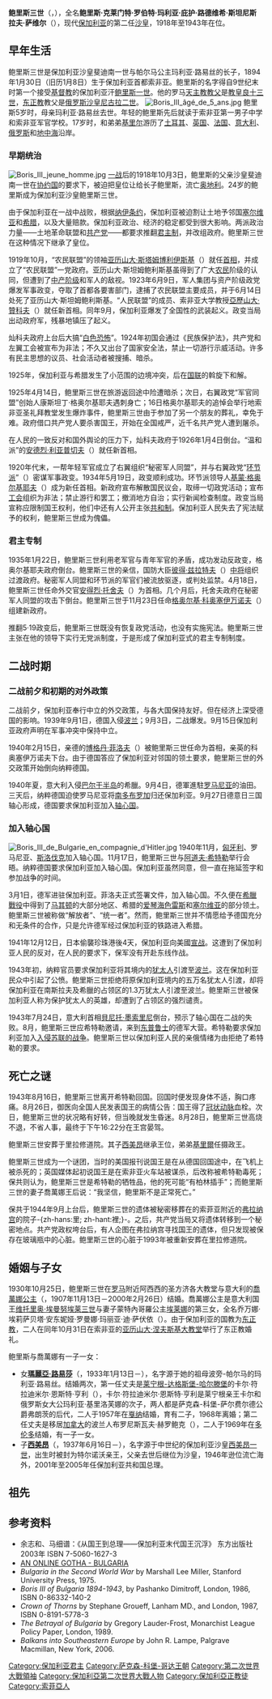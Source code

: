 {{Infobox royalty
| name         = 鲍里斯三世<br>{{small|Борис III}}
| image        = BASA-3K-7-342-28-Boris III of Bulgaria.jpeg
| caption      = 鲍里斯三世
| succession   = [[保加利亚君主列表|保加利亚沙皇]]
| reign        = 1918年10月3日-1943年8月28日（{{age in years and days|1918|10|3|1943|8|28|age=no}}）
| predecessor  = [[斐迪南一世_(保加利亚)|斐迪南一世]]
| successor    = [[西美昂·萨克森-科堡-哥达斯基|西美昂二世]]
| birth_date   = {{Birth date|1894|1|30|df=y}}
| birth_place  = [[保加利亚大公国|保加利亚大公国]][[索菲亞|索菲亞]]
| death_date   = {{Death date and age|1943|8|28|1894|1|30|df=y}}
| death_place  = [[保加利亚王国|保加利亚王国]][[索菲亞|索菲亞]]
| burial_place = [[里拉修道院|里拉修道院]]
| spouse       = [[薩伏依的喬萬娜公主|義大利公主喬萬娜]]
| issue        = [[瑪麗亞·路易莎_(保加利亞)|瑪麗亞·路易莎]]<br>[[西美昂·萨克森-科堡-哥达斯基|西美昂二世]]
| full name    = 鲍里斯·克莱门特·罗伯特·玛利亚·庇护·路德维希·斯坦尼斯拉夫·萨维尔<br>Boris Klemens Robert Maria Pius Ludwig Stanislaus Xaver
| house        = [[萨克森-科堡-哥达王朝|萨克森-科堡-哥达王朝]]
| father       = [[斐迪南一世_(保加利亚)|斐迪南一世]]
| mother       = [[瑪麗亞·路易莎_(波旁-帕爾馬)|波旁-帕尔马的玛丽亚·路易莎]]
| signature    = BASA-3K-15-636-1-Boris III signature.jpg
| religion     = [[正教会|正教会]]<br>（前为[[罗马天主教|罗马天主教]]）
}}

'''鲍里斯三世'''（{{lang-bg|'''Борис III'''}}，{{bd|1894年|1月30日|1943年|8月28日|catIdx=B}}），全名'''鲍里斯·克莱门特·罗伯特·玛利亚·庇护·路德维希·斯坦尼斯拉夫·萨维尔'''（{{lang-bg|'''Борис Клемент Роберт Мария Пий Станислав Сакскобургготски'''}}），现代[[保加利亚|保加利亚]]的第二任[[沙皇|沙皇]]，1918年至1943年在位。

== 早年生活 ==
鲍里斯三世是保加利亚沙皇斐迪南一世与帕尔马公主玛利亚·路易丝的长子，1894年1月30日（旧历1月8日）生于保加利亚首都索非亚。鲍里斯的名字得自9世纪末时第一个接受[[基督教|基督教]]的保加利亚汗[[鲍里斯一世|鲍里斯一世]]。他的罗马[[天主教|天主教]][[教父|教父]]是[[教皇|教皇]][[良十三世|良十三世]]，[[东正教|东正教]]教父是[[俄国君主列表|俄罗斯沙皇]][[尼古拉二世_(俄罗斯)|尼古拉二世]]。
[[File:Boris_III_âgé_de_5_ans.jpg|thumb]]
鲍里斯5岁时，母亲玛利亚·路易丝去世。年轻的鲍里斯先后就读于索非亚第一男子中学和索非亚军官学校。17岁时，和弟弟[[基里尔_(保加利亚摄政)|基里尔]]游历了[[土耳其|土耳其]]、[[英国|英国]]、[[法国|法国]]、[[意大利|意大利]]、[[俄罗斯|俄罗斯]]和[[地中海|地中海]]沿岸。
=== 早期统治 ===
[[File:Boris_III_jeune_homme.jpg|thumb]]
[[一战|一战]]后的1918年10月3日，鲍里斯的父亲沙皇斐迪南一世在[[协约国|协约国]]的要求下，被迫把皇位让给长子鲍里斯，流亡[[奥地利|奥地利]]。24岁的鲍里斯成为保加利亚沙皇鲍里斯三世。

由于保加利亚在一战中战败，根据[[纳伊条约|纳伊条约]]，保加利亚被迫割让土地予邻国[[塞尔维亚|塞尔维亚]]和[[希腊|希腊]]，以及大量赔款。保加利亚政治、经济的稳定都受到很大影响。两派政治力量——土地革命联盟和[[保加利亚共产党|共产党]]——都要求推翻[[君主制|君主制]]，并改组政府。鲍里斯三世在这种情况下继承了皇位。

1919年10月，“农民联盟”的领袖[[亚历山大·斯塔姆博利伊斯基|亚历山大·斯塔姆博利伊斯基]]（{{lang|bg|Александър Стамболийски}}）就任[[保加利亚总理|首相]]，并成立了“农民联盟”一党政府。亚历山大·斯坦姆鲍利斯基虽得到了广大[[农民|农民]]阶级的认同，但遭到了[[中产阶级|中产阶级]]和军人的敌视。1923年6月9日，军人集团与资产阶级政党爆发军事政变，夺取了首都各要害部门，逮捕了农民联盟主要成员，并于6月14日处死了亚历山大·斯坦姆鲍利斯基。“人民联盟”的成员、索非亚大学教授[[亞歷山大·贊科夫|亞歷山大·贊科夫]]（{{lang|bg|Александър Цолов Цанков}}）就任新首相。同年9月，保加利亚爆发了全国性的武装起义。政变当局出动政府军，残暴地镇压了起义。

灿科夫政府上台后大搞“[[白色恐怖|白色恐怖]]”。1924年初国会通过《民族保护法》，共产党和左翼工会被宣布为非法；不久又出台了国家安全法，禁止一切游行示威活动。许多有民主思想的议员、社会活动者被搜捕、暗杀。

1925年，保加利亚与希腊发生了小范围的边境冲突，后在[[国联|国联]]的斡旋下和解。

1925年4月14日，鲍里斯三世在旅游返回途中险遭暗杀；次日，右翼政党“军官同盟”创始人康斯坦丁·格奥尔基耶夫遇刺身亡；16日格奥尔基耶夫的追悼会举行地索非亚圣礼拜教堂发生爆炸事件，鲍里斯三世由于参加了另一个朋友的葬礼，幸免于难。政府借口共产党人要杀害国王，开始在全国戒严，近千名共产党人遭到屠杀。

在人民的一致反对和国外舆论的压力下，灿科夫政府于1926年1月4日倒台。“温和派”的[[安德烈·利亚普切夫|安德烈·利亚普切夫]]（{{lang|bg|Андрей Ляпчев}}）就任新首相。

1920年代末，一帮年轻军官成立了右翼组织“秘密军人同盟”，并与右翼政党“[[聯結派|环节派]]”（{{lang|bg|Звено}}）密谋军事政变。1934年5月19日，政变顺利成功。环节派领导人[[基蒙·格奥尔基耶夫|基蒙·格奥尔基耶夫]]（{{lang|bg|Кимон Георгиев}}）成为新任首相。新政府宣布解散国民议会，取缔一切政党活动；宣布[[工会|工会]]组织为非法；禁止游行和罢工；撤消地方自治；实行新闻检查制度。政变当局宣称应限制国王权利，他们中还有人公开主张[[共和制|共和制]]。保加利亚人民失去了宪法赋予的权利，鲍里斯三世成为傀儡。

=== 君主专制 ===
1935年1月22日，鲍里斯三世利用老军官与青年军官的矛盾，成功发动反政变，格奥尔基耶夫政府倒台。鲍里斯三世的亲信，国防大臣[[彼得·兹拉特夫|彼得·兹拉特夫]]（{{lang|bg|Петър Иванов Златев}}）[[中将|中将]]组织过渡政府。秘密军人同盟和环节派的军官们被流放驱逐，或判处监禁。4月18日，鲍里斯三世任命外交官[[安得烈·托舍夫|安得烈·托舍夫]]（{{lang|bg|Андрей Тошев}}）为首相。几个月后，托舍夫政府在秘密军人同盟的攻击下倒台。鲍里斯三世于11月23日任命[[格奥尔基·科奥塞伊万诺夫|格奥尔基·科奥塞伊万诺夫]]（{{lang|bg|Георги Кьосеиванов}}）组建新政府。

推翻5·19政变后，鲍里斯三世既没有恢复政党活动，也没有实施宪法。鲍里斯三世主张在他的领导下实行无党派制度，于是形成了保加利亚式的君主专制制度。

== 二战时期 ==
=== 二战前夕和初期的对外政策 ===
二战前夕，保加利亚奉行中立的外交政策，与各大国保持友好。但在经济上深受德国的影响。1939年9月1日，德国入侵[[波兰|波兰]]；9月3日，二战爆发。9月15日保加利亚政府声明在军事冲突中保持中立。

1940年2月15日，亲德的[[博格丹·菲洛夫|博格丹·菲洛夫]]（{{lang|bg|Богдан Димитров Филов}}）被鲍里斯三世任命为首相，亲英的科奥塞伊万诺夫下台。由于德国答应了保加利亚对邻国的领土要求，鲍里斯三世的外交政策开始倒向纳粹德国。

1940年夏，意大利入侵[[巴尔干半岛|巴尔干半岛]]的希臘。9月4日，德軍進駐[[罗马尼亚|罗马尼亚]]的油田。三天后，纳粹德国迫使罗马尼亚将[[南多布罗加|南多布罗加]]归还保加利亚。9月27日德意日三国轴心形成，德国要求保加利亚加入[[轴心国|轴心国]]。

=== 加入轴心国 ===
[[File:Boris_III_de_Bulgarie_en_compagnie_d'Hitler.jpg|thumb]]
1940年11月，[[匈牙利|匈牙利]]、罗马尼亚、[[斯洛伐克|斯洛伐克]]加入轴心国。11月17日，鲍里斯三世与[[阿道夫·希特勒|阿道夫·希特勒]]举行会晤。纳粹德国要求保加利亚加入轴心国。保加利亚虽然同意，但一直在拖延签字和参加战争的时间。

3月1日，德军进驻保加利亚。菲洛夫正式签署文件，加入轴心国。不久便在[[希臘戰役|希臘戰役]]中得到了[[马其顿|马其顿]]的大部分地区、希腊的[[爱琴海|爱琴海]][[色雷斯|色雷斯]]和[[塞尔维亚|塞尔维亚]]的部分领土。鲍里斯三世被称做“解放者”、“统一者”。然而，鲍里斯三世并不情愿给予德国充分和无条件的合作，只是允许德军经过保加利亚的铁路进入希腊。

1941年12月12日，日本偷襲珍珠港後4天，保加利亚向美國[[宣战|宣战]]。这遭到了保加利亚人民的反对，在人民的要求下，保军没有开赴东线作战。

1943年初，纳粹官员要求保加利亚将其境内的[[犹太人|犹太人]]引渡至[[波兰|波兰]]。这在保加利亚民众中引起了公愤。鲍里斯三世拒绝将原保加利亚境内的五万名犹太人引渡，却将保加利亚在南斯拉夫及希臘的占领区的1.3万犹太人引渡至波兰。鲍里斯三世被保加利亚人称为保护犹太人的英雄，却遭到了占领区的强烈谴责。

1943年7月24日，意大利首相[[貝尼托·墨索里尼|貝尼托·墨索里尼]]倒台，预示了轴心国在二战的失败。8月，鲍里斯三世应希特勒邀请，来到[[东普鲁士|东普鲁士]]的德军大营。希特勒要求保加利亚加入[[苏德战争|入侵苏联的战争]]。鲍里斯三世以保加利亚人民的亲俄情绪为由拒绝了希特勒的要求。

== 死亡之谜 ==
1943年8月16日，鲍里斯三世离开希特勒回国。回国时便发现身体不适，胸口疼痛。8月26日，御医向全国人民发表国王的病情公告：国王得了[[冠状动脉|冠状动脉]]血栓。次日，鲍里斯三世的状况略有好转，但当晚就发生昏迷。8月28日，鲍里斯三世高烧不退，不省人事，最终于下午16:22分在王宫晏驾。

鲍里斯三世安葬于里拉修道院。其子[[西美昂·萨克森-科堡-哥达斯基|西美昂]]继承王位，弟弟[[基里爾王子_(保加利亞)|基里爾]]任摄政王。

鲍里斯三世成为一个谜团，当时的美国报刊说国王是在从德国回国途中，在飞机上被杀死的；英国媒体起初说国王是在索非亚火车站被谋杀，后改称被希特勒毒死；保共则认为，鲍里斯三世是希特勒的牺牲品，他的死可能“有柏林插手”；而鲍里斯三世的妻子喬萬娜王后说：“我坚信，鲍里斯不是正常死亡。”

保共于1944年9月上台后，鲍里斯三世的遗体被秘密移葬在的索菲亚附近的[[弗拉纳宫|弗拉纳宫]]的院子-{zh-hans:里; zh-hant:裡;}-。之后，共产党当局又将遗体转移到一个秘密地点。共产党政权垮台后，有人企图在弗拉纳宫寻找国王的遗体，但只发现被保存在玻璃瓶中的心脏。鲍里斯三世的心脏于1993年被重新安葬在里拉修道院。

== 婚姻与子女 ==
1930年10月25日，鲍里斯三世在[[罗马|罗马]]附近阿西西的圣方济各大教堂与意大利的[[薩伏依的喬萬娜公主|喬萬娜公主]]（{{lang|bg|Йоанна Савойска}}，1907年11月13日－2000年2月26日）结婚。喬萬娜公主是意大利国王[[维托里奥·埃曼努埃莱三世|维托里奥·埃曼努埃莱三世]]与妻子蒙特內哥羅公主[[埃萊娜_(義大利王后)|埃莱娜]]的第三女，全名乔万娜·埃莉萨贝塔·安东妮娅·罗曼娜·玛丽亚·迪·萨伏依（{{lang|it|Giovanna Elisabetta Antonia Romana Maria di Savoia}}）。由于保加利亚的国教为[[东正教|东正教]]，二人在同年10月31日在索非亚的[[亚历山大·涅夫斯基大教堂|亚历山大·涅夫斯基大教堂]]举行了东正教婚礼。

鲍里斯与喬萬娜有一子一女：
* 女'''[[瑪麗亞·路易莎_(保加利亞)|瑪麗亞·路易莎]]'''（'''{{lang|bg|Мария Луиза}}'''，1933年1月13日－），名字源于她的祖母波旁-帕尔马的玛利亚·路易丝。结婚两次，第一任丈夫是[[莱宁根领主列表|莱宁根-达格斯堡-哈尔滕堡]]的卡尔·符拉迪米尔·恩斯特·亨利（{{lang|de|Karl Wladimir Ernst Heinrich}}），卡尔·符拉迪米尔·恩斯特·亨利是莱宁根亲王卡尔和俄罗斯女大公玛利亚·基里洛芙娜的次子，两人都是萨克森-科堡-萨尔费尔德公爵弗朗茨的后代，二人于1957年在[[戛纳|戛纳]]结婚，育有二子，1968年离婚；第二任丈夫是移居[[加拿大|加拿大]]的波兰人布罗尼斯瓦夫·赫罗鲍克（{{lang|pl|Bronisław Chrobok}}），二人于1969年在[[多伦多|多伦多]]结婚，有一子一女。
* 子'''[[西美昂·萨克森-科堡-哥达斯基|西美昂]]'''（'''{{lang|bg|Симеон}}'''，1937年6月16日－），名字源于中世纪的保加利亚沙皇[[西美昂一世|西美昂一世]]，出生时被封为特尔诺沃亲王，父亲去世后继位为沙皇，1946年逊位流亡海外，2001年至2005年任保加利亚共和国总理。

== 祖先 ==
{{Ahnentafel top|先祖}}<center>
{{ahnentafel-compact5
| style = font-size: 85%; 
|boxstyle_1=background-color: #ddf;
|boxstyle_2=background-color: #fdd;
|boxstyle_3=background-color: #ffc;
|boxstyle_4=background-color: #dfd;
|boxstyle_5=background-color: #9fe;
|1='''保加利亞沙皇鮑里斯三世'''
|2='''父：'''保加利亞沙皇[[斐迪南一世_(保加利亞)|斐迪南一世]]
|3='''母：'''波旁-帕爾馬的[[瑪麗亞·路易莎_(波旁-帕爾馬)|瑪麗亞·路易莎]]
|4='''祖父：'''[[奧古斯特王子_(薩克森-科堡-哥達)|薩克森-科堡-哥達的奧古斯特]]
|5='''祖母：'''[[克蕾曼汀_(奧爾良公主)|奧爾良的克蕾曼汀公主]]
|6='''外祖父：'''帕爾馬公爵[[羅貝托一世_(帕爾馬)|羅貝托一世]]
|7='''外祖母：'''[[兩西西里的瑪麗亞·皮婭|兩西西里的瑪麗亞·皮婭]]
|8='''曾祖父：'''[[斐迪南王子_(薩克森-科堡-哥達)|薩克森-科堡-哥達的斐迪南]]
|9='''曾祖母：'''[[科哈里的瑪麗亞·安東妮亞|科哈里的瑪麗亞·安東妮亞]]
|10='''外曾祖父：'''法兰西人之王[[路易-菲利普一世|路易-菲利普一世]]
|11='''外曾祖母：'''兩西西里的[[瑪麗亞·艾瑪莉亞_(那不勒斯和西西里公主)|瑪麗亞·艾瑪莉亞]]
|12='''外曾祖父：'''帕爾馬公爵[[卡洛三世_(帕爾馬)|卡洛三世]]
|13='''外曾祖母：'''[[阿圖瓦的路易絲|阿圖瓦的路易絲]]
|14='''外曾祖父：'''兩西西里國王[[費迪南多二世_(兩西西里)|費迪南多二世]]
|15='''外曾祖母：'''[[奧地利的瑪麗亞·特蕾莎_(1816-1867)|奧地利的瑪麗亞·特蕾莎]]
|16='''高祖父：'''薩克森-科堡-薩爾費爾德公爵[[法蘭西斯_(薩克森-科堡-薩爾費爾德)|法蘭西斯]]
|17='''高祖母：'''[[羅伊斯-埃伯斯多夫的奧古斯塔|羅伊斯-埃伯斯多夫的奧古斯塔]]
|18='''外高祖父：'''科哈里親王{{le|費倫茨·約瑟夫|Ferenc József, Prince Koháry de Csábrág et Szitnya}}
|19='''外高祖母：'''沃德斯坦-瓦爾滕貝格的{{le|瑪麗亞·安東妮亞 (沃德斯坦-瓦爾滕貝格)|Countess Maria Antonia of Waldstein-Wartenberg|瑪麗亞·安東妮亞}}
|20='''外高祖父：'''奧爾良公爵[[路易-菲利普二世_(奧爾良公爵)|路易-菲利普二世]]
|21='''外高祖母：'''[[路易絲·瑪麗·阿德萊德·德·波旁|路易絲·瑪麗·阿德萊德·德·波旁]]
|22='''外高祖父：'''兩西西里國王[[費迪南多一世_(兩西西里)|費迪南多一世]]
|23='''外高祖母：'''[[奧地利的瑪麗亞·卡羅琳娜|奧地利的瑪麗亞·卡羅琳娜]]
|24='''外高祖父：'''帕爾馬公爵[[卡洛二世_(帕爾馬)|卡洛二世]]
|25='''外高祖母：'''[[薩伏依的瑪麗亞·特蕾莎_(1803-1879)|薩伏依的瑪麗亞·特蕾莎]]
|26='''外高祖父：'''[[貝里公爵夏爾-斐迪南|貝里公爵夏爾-斐迪南]]
|27='''外高祖母：'''[[瑪麗·卡羅琳_(兩西西里公主)|兩西西里的瑪麗·卡羅琳]]
|28='''外高祖父：'''兩西西里國王[[弗朗切斯科一世_(兩西西里)|法蘭西斯科一世]]
|29='''外高祖母：'''[[波旁的瑪麗亞·伊莎貝爾_(1789年－1848年)|西班牙的瑪麗亞·伊莎貝爾]]
|30='''外高祖父：'''[[卡爾大公_(奧地利-泰申)|奧地利的卡爾大公]]
|31='''外高祖母：'''[[拿騷-威爾堡的亨麗埃特_(1797-1829)|拿騷-威爾堡的亨麗埃特]]
}}</center>
{{ahnentafel bottom}}

== 参考资料 ==
* 余志和、马细谱：《从国王到总理——保加利亚末代国王沉浮》 东方出版社 2003年 ISBN 7-5060-1627-3
* [https://web.archive.org/web/20080917105246/http://pages.prodigy.net/ptheroff/gotha/bulgaria.html AN ONLINE GOTHA - BULGARIA]
* ''Bulgaria in the Second World War'' by Marshall Lee Miller, Stanford University Press, 1975.
* ''Boris III of Bulgaria 1894-1943'', by Pashanko Dimitroff, London, 1986, ISBN 0-86332-140-2
* ''Crown of Thorns'' by Stephane Groueff, Lanham MD., and London, 1987, ISBN 0-8191-5778-3
* ''The Betrayal of Bulgaria'' by Gregory Lauder-Frost, Monarchist League Policy Paper, London, 1989.
* ''Balkans into Southeastern Europe'' by John R. Lampe, Palgrave Macmillan, New York, 2006.

{{start box}}
{{s-hou|[[萨克森-科堡-哥达王朝|萨克森-科堡-哥达王朝]]|1894年|1月30日|1943年|8月28日|[[韦廷王朝|韦廷王朝]]}}
{{s-before|[[斐迪南一世_(保加利亞)|斐迪南一世]]}} 
{{s-title|[[保加利亚君主列表|保加利亚沙皇]]|1918年10月3日－1943年8月28日}} 
{{s-after|[[西美昂·萨克森-科堡-哥达斯基|西美昂二世]]}} 
{{end box}}

{{Authority control}}
{{DEFAULTSORT: Boris 03}}
[[Category:保加利亚君主|Category:保加利亚君主]]
[[Category:萨克森-科堡-哥达王朝|Category:萨克森-科堡-哥达王朝]]
[[Category:第二次世界大戰領袖|Category:第二次世界大戰領袖]]
[[Category:保加利亞第二次世界大戰人物|Category:保加利亞第二次世界大戰人物]]
[[Category:保加利亞正教徒|Category:保加利亞正教徒]]
[[Category:索菲亞人|Category:索菲亞人]]